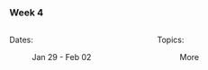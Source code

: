 ### Week 4

::: columns
::: {.column width="50%"}

Dates:

:   Jan 29 - Feb 02
:::

::: {.column width="50%"}

Topics:

:   More
:::
:::
